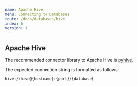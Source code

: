```yaml
---
name: Apache Hive
menu: Connecting to Databases
route: /docs/databases/hive
index: 6
version: 1
---
```


Apache Hive
-------------

The recommended connector library to Apache Hive is [pyhive](https://pypi.org/project/PyHive/).

The expected connection string is formatted as follows:

```
hive://hive@{hostname}:{port}/{database}
```